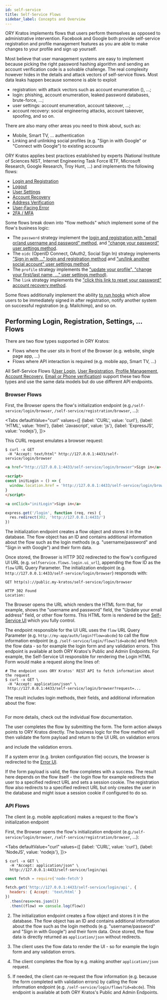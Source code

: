 ```yaml
---
id: self-service
title: Self-Service Flows
sidebar_label: Concepts and Overview
---
```



ORY Kratos implements flows that users perform themselves as opposed to
administrative intervention. Facebook and Google both provide self-service
registration and profile management features as you are able to make changes to
your profile and sign up yourself.

Most believe that user management systems are easy to implement because picking
the right password hashing algorithm and sending an account verification code is
a solvable challenge. The real complexity however hides in the details and
attack vectors of self-service flows. Most data leaks happen because someone is
able to exploit

- registration: with attack vectors such as account enumeration (), ...;
- login: phishing, account enumeration, leaked password databases, brute-force,
  ...;
- user settings: account enumeration, account takeover, ...;
- account recovery: social engineering attacks, account takeover, spoofing, and
  so on.

There are also many other areas you need to think about, such as:

- Mobile, Smart TV, ... authentication
- Linking and unlinking social profiles (e.g. "Sign in with Google" or "Connect
  with Google") to existing accounts

ORY Kratos applies best practices established by experts (National Institute of
Sciences NIST, Internet Engineering Task Force IETF, Microsoft Research, Google
Research, Troy Hunt, ...) and implements the following flows:

- [Login and Registration](self-service/flows/user-login-user-registration)
- [Logout](self-service/flows/user-logout)
- [User Settings](self-service/flows/user-settings)
- [Account Recovery](self-service/flows/account-recovery)
- [Address Verification](self-service/flows/verify-email-account-activation)
- [User-Facing Error](self-service/flows/user-facing-errors)
- [2FA / MFA](self-service/flows/2fa-mfa-multi-factor-authentication)

Some flows break down into "flow methods" which implement some of the flow's
business logic:

- The `password` strategy implement the
  [login and registration with "email or/and username and password" method](self-service/flows/user-login-user-registration/username-email-password),
  and
  ["change your password" user settings method](self-service/flows/user-settings/change-password).
- The `oidc` (OpenID Connect, OAuth2, Social Sign In) strategy implements
  ["Sign in with ..." login and registration method](self-service/flows/user-login-user-registration/openid-connect-social-sign-in-oauth2)
  and
  ["un/link another social account" user settings method](self-service/flows/user-settings/link-unlink-openid-connect-oauth2).
- The `profile` strategy implements the
  ["update your profile", "change your first/last name, ..." user settings method)](self-service/flows/user-settings/user-profile-management).
- The `link` strategy implements the
  ["click this link to reset your password" account recovery method](self-service/flows/user-settings/user-profile-management).

Some flows additionally implement the ability
[to run hooks](self-service/hooks/index) which allow users to be immediately
signed in after registration, notify another system on successful registration
(e.g. Mailchimp), and so on.

## Performing Login, Registration, Settings, ... Flows

There are two flow types supported in ORY Kratos:

- Flows where the user sits in front of the Browser (e.g. website, single page
  app, ...)
- Flows where API interaction is required (e.g. mobile app, Smart TV, ...)

All Self-Service Flows
([User Login](self-service/flows/user-login-user-registration),
[User Registration](self-service/flows/user-login-user-registration),
[Profile Management](self-service/flows/user-settings),
[Account Recovery](self-service/flows/account-recovery),
[Email or Phone verification](self-service/flows/verify-email-account-activation))
support these two flow types and use the same data models but do use different API endpoints.

### Browser Flows

First, the Browser opens the flow's initialization endpoint (e.g.`/self-service/login/browser`,
`/self-service/registration/browser`, ...):

<Tabs
  defaultValue="curl"
  values={[
    {label: 'CURL', value: 'curl'},
    {label: 'HTML', value: 'html'},
    {label: 'Javascript', value: 'js'},
    {label: 'ExpressJS', value: 'nodejs'},
  ]}>
<TabItem value="curl">

This CURL request emulates a browser request:

```
$ curl -x GET
 -H "Accept: text/html" http://127.0.0.1:4433/self-service/login/browser
```

</TabItem>
<TabItem value="html">

```html
<a href="http://127.0.0.1:4433/self-service/login/browser">Sign in</a>
```

</TabItem>
<TabItem value="js">

```html
<script>
const initLogin = () => {
  window.location.href = 'http://127.0.0.1:4433/self-service/login/browser'
}
</script>

<a onClick="initLogin">Sign in</a>
```

</TabItem>
<TabItem value="nodejs">

```js
express.get('/login', function (req, res) {
  res.redirect(302, 'http://127.0.0.1:4433/')
})

```

</TabItem>
</Tabs>

The initialization endpoint creates a flow object and stores it in the
database. The flow object has an ID and contains additional information about
the flow such as the login methods (e.g. "username/password" and "Sign in
with Google") and their form data.

Once stored, the Browser is HTTP 302 redirected to the flow's configured UI URL (e.g.
`selfservice.flows.login.ui_url`), appending the flow ID as the `flow` URL
Query Parameter. The initialization endpoint (e.g. `http://127.0.0.1:4433/self-service/login/browser`)
responsds with:

```
GET http(s)://public.my-kratos/self-service/login/browser

HTTP 302 Found
Location:
```

The Browser opens the URL which renders the HTML form that, for example, shows the "username and password" field,
the "Update your email address" field, or other flow forms. This HTML form is rendered be the [Self-Service UI](concepts/ui-user-interface#self-service-user-interface-ssui)
which you fully control.

The endpoint responsible for the UI URL uses the `flow` URL Query Parameter
(e.g. `http://my-app/auth/login?flow=abcde`) to call the flow information
endpoint (e.g. `/self-service/login/flows?id=abcde`) and fetch the flow
data - so for example the login form and any validation errors. This endpoint
is available at both ORY Kratos's Public and Admin Endpoints. For example,
the Self-Service UI responsible for rendering the Login HTML Form would
make a request along the lines of:

```
# The endpoint uses ORY Kratos' REST API to fetch information about the request
$ curl -x GET \
 -H "Accept: application/json" \
 http://127.0.0.1:4433/self-service/login/browser?request=...
```

The result includes login methods, their fields, and additional information about the flow:

```

```

For more details, check out the individual flow documentation.

The user completes the flow by submitting the form. The form action always points to ORY Kratos directly.
The business logic for the flow method will then validate the form payload and return to the UI URL on
validation errors

and include the validation errors.

If a system error (e.g. broken configuration file) occurs, the browser is redirected to the
[Error UI](self-service/flows/user-facing-errors).

If the form payload is valid, the flow completes with a success. The result here depends on the flow itself -
the login flow for example redirects the user to a specified redirect URL and sets a session cookie. The
registration flow also redirects to a specified redirect URL but only creates the user in the database and might
issue a session cookie if configured to do so.

### API Flows

The client (e.g. mobile application) makes a request to the flow's initialization endpoint


First, the Browser opens the flow's initialization endpoint (e.g.`/self-service/login/browser`,
`/self-service/registration/browser`, ...):

<Tabs
  defaultValue="curl"
  values={[
    {label: 'CURL', value: 'curl'},
    {label: 'NodeJS', value: 'nodejs'},
  ]}>
<TabItem value="curl">
```
$ curl -x GET \
  -H "Accept: application/json" \
  http://127.0.0.1:4433/self-service/login/api
```

</TabItem>
<TabItem value="nodejs">

```js
const fetch = require('node-fetch')

fetch.get('http://127.0.0.1:4433/self-service/login/api', {
  headers: { Accept: 'text/html' }
})
  .then(res=>res.json())
  .then((flow) => console.log(flow))
```

</TabItem>
</Tabs>

2. The initialization endpoint creates a flow object and stores it in the
   database. The flow object has an ID and contains additional information about
   the flow such as the login methods (e.g. "username/password" and "Sign in
   with Google") and their form data. Once stored, the flow data is directly
   returned as `application/json` without redirects.

3. The client uses the flow data to render the UI - so for example the login
   form and any validation errors.

4. The client completes the flow by e.g. making another `application/json`
   request.

5. If needed, the client can re-request the flow information (e.g. because the
   form completed with validation errors) by calling the flow information
   endpoint (e.g. `/self-service/login/flows?id=abcde`). This endpoint is
   available at both ORY Kratos's Public and Admin Endpoints.
